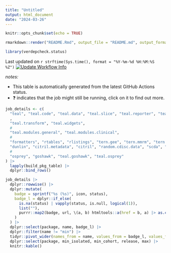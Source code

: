 ```yaml
---
title: "Untitled"
output: html_document
date: "2024-03-26"
---
```


```r
knitr::opts_chunk$set(echo = TRUE)
```

```r
rmarkdown::render("README.Rmd", output_file = "README.md", output_format = "md_document")
```

```r
library(verdepcheck.status)
```


Last updated on `r strftime(Sys.time(), format = "%Y-%m-%d %H:%M:%S %Z")` [![Update Workflow Info](https://github.com/averissimo/verdepcheck-status/actions/workflows/update.yaml/badge.svg)](https://github.com/averissimo/verdepcheck-status/actions/workflows/update.yaml)

_notes:_

- This table is automatically generated from the latest GitHub Actions status.
- ❓ indicates that the  job might still be running, click on it to find out more.

```r
job_details <- c(
  "teal", "teal.code", "teal.data", "teal.slice", "teal.reporter", "teal.logger"
  ,
  "teal.transform", "teal.widgets",
  #
  "teal.modules.general", "teal.modules.clinical",
  #
  "formatters", "rtables", "rlistings", "tern.gee", "tern.mmrm", "tern.rbmi", "tern", "chevron",
  "dunlin", "citril.metadata", "citril", "random.cdisc.data", "scda", "scda.2022",
  #
  "osprey", "goshawk", "teal.goshawk", "teal.osprey"
) |> 
  lapply(build_pkg_table) |> 
  dplyr::bind_rows()
```

```r
job_details |> 
  dplyr::rowwise() |> 
  dplyr::mutate(
    badge = sprintf("%s (%s)", icon, status),
    badge_l = dplyr::if_else(
      is.na(status) | vapply(status, is.null, logical(1)), 
      list(""), 
      purrr::map2(badge, url, \(a, b) htmltools::a(href = b, a) |> as.character())
    )
  ) |> 
  dplyr::select(package, name, badge_l) |> 
  dplyr::filter(name != "min") |> 
  tidyr::pivot_wider(names_from = name, values_from = badge_l, values_fill = list("")) |> 
  dplyr::select(package, min_isolated, min_cohort, release, max) |> 
  knitr::kable()
```
